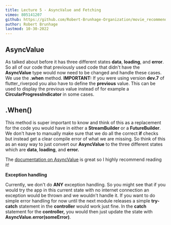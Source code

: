 ```yaml
---
title: Lecture 5 - AsyncValue and Fetching
vimeo: 805141207
github: https://github.com/Robert-Brunhage-Organization/movie_recommendation_app_course/commits/main
author: Robert Brunhage
lastmod: 10-30-2022
---
```


## AsyncValue

As talked about before it has three different states **data**, **loading**, and **error**. So all of our code that previously used code that didn't have the **AsyncValue** type would now need to be changed and handle these cases. We use the **.when** method. **IMPORTANT:** If you were using version **dev.7** of flutter\_riverpod you also have to define the **previous** value. This can be used to display the previous value instead of for example a **CircularProgressIndicator** in some cases.

  

## .When()

This method is super important to know and think of this as a replacement for the code you would have in either a **StreamBuilder** or a **FutureBuilder**. We don't have to manually make sure that we do all the correct **if** checks but instead get a clear compile error of what we are missing. So think of this as an easy way to just convert our **AsyncValue** to the three different states which are **data**, **loading**, and **error.**

  

The [documentation on AsyncValue](https://pub.dev/documentation/riverpod/latest/riverpod/AsyncValue-class.html) is great so I highly recommend reading it!

  

**Exception handling**

Currently, we don't do **ANY** exception handling. So you might see that if you would try the app in this current state with no internet connection an exception would be thrown and we wouldn't handle it. If you want to do simple error handling for now until the next module releases a simple **try-catch** statement in the **controller** would work just fine. In the **catch** statement for the **controller,** you would then just update the state with **AsyncValue.error(someError)**.
